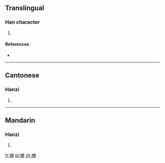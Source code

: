 ==Translingual==

===Han character===
{{Han char|rn=75|rad=木|as=07|sn=11|four=47947|canj=DSME|ids=⿰木⿳彐冖又}}

# {{defn|Han|sort=木07}}

====References====
* {{Han ref|kx=0530.150|dkj=14876|dj=0918.130|hdz=21221.070|uh=68AB|ud=26795|bh=D5B7|bd=54711}}

----

==Cantonese==

===Hanzi===
{{yue-hanzi|jyut=|y=cham1}}

# {{defn|lang=yue|sort=木07}}

----

==Mandarin==

===Hanzi===
{{cmn-hanzi|pin=[[cēn]] ([[cen1]])|wg=ts'en<sup>1</sup>}}

# {{defn|lang=cmn|sort=木07}}

[[fr:梫]]
[[pl:梫]]
[[zh:梫]]